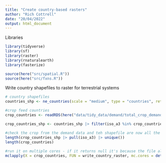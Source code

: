 ```yaml
---
title: "Create country-based rasters"
author: "Rich Cottrell"
date: "20/04/2022"
output: html_document
---
```

Libraries
```r
library(tidyverse)
library(sf)
library(raster)
library(rnaturalearth)
library(fasterize)

source(here("src/spatial.R"))
source(here("src/fxns.R"))


```


Write country shapefiles to raster for terrestrial systems

```r

# country shapefiles
countries_shp <- ne_countries(scale = "medium", type = "countries", returnclass = "sf")

#crop feed countries
crop_countries <- readRDS(here("data/tidy_data/demand/total_crop_demand.rds")) |> pull(source_iso3c) |> unique()

crop_countries_shp <- countries_shp |> filter(iso_a3 %in% crop_countries)

#check the crop from the demand data and teh shapefile are now all the same
length(crop_countries_shp |> pull(iso_a3) |> unique())
length(crop_countries)
  
#run it on multiple cores - if it returns null it's because the file already exists
mclapply(X = crop_countries, FUN = write_country_raster, mc.cores = detectCores()-1)


```

